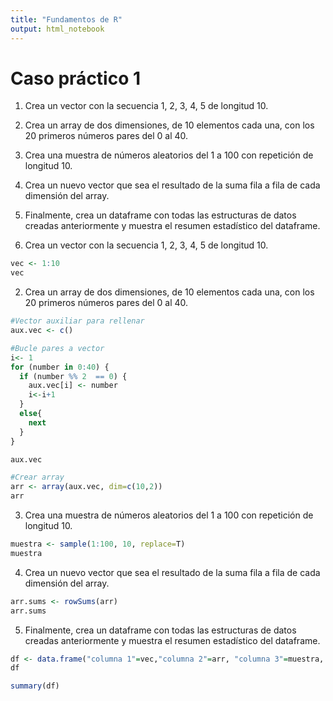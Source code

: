 ```yaml
---
title: "Fundamentos de R"
output: html_notebook
---
```


# Caso práctico 1
1. Crea un vector con la secuencia 1, 2, 3, 4, 5 de longitud 10.
2. Crea un array de dos dimensiones, de 10 elementos cada una, con los 20 primeros números pares del 0 al 40.
3. Crea una muestra de números aleatorios del 1 a 100 con repetición de longitud 10.
4. Crea un nuevo vector que sea el resultado de la suma fila a fila de cada dimensión del array.
5. Finalmente, crea un dataframe con todas las estructuras de datos creadas anteriormente y muestra el resumen estadístico del dataframe.

1. Crea un vector con la secuencia 1, 2, 3, 4, 5 de longitud 10.
```r
vec <- 1:10
vec
```
2. Crea un array de dos dimensiones, de 10 elementos cada una, con los 20 primeros números pares del 0 al 40.
```r
#Vector auxiliar para rellenar
aux.vec <- c()

#Bucle pares a vector
i<- 1
for (number in 0:40) {
  if (number %% 2  == 0) {
    aux.vec[i] <- number
    i<-i+1
  }
  else{
    next
  }
}

aux.vec
```
```r
#Crear array
arr <- array(aux.vec, dim=c(10,2))
arr
```
3. Crea una muestra de números aleatorios del 1 a 100 con repetición de longitud 10.
```r
muestra <- sample(1:100, 10, replace=T)
muestra
```
4. Crea un nuevo vector que sea el resultado de la suma fila a fila de cada dimensión del array.
```r
arr.sums <- rowSums(arr)
arr.sums
```
5. Finalmente, crea un dataframe con todas las estructuras de datos creadas anteriormente y muestra el resumen estadístico del dataframe.
```r
df <- data.frame("columna 1"=vec,"columna 2"=arr, "columna 3"=muestra, "columna 4"=arr.sums)
df

summary(df)
```


